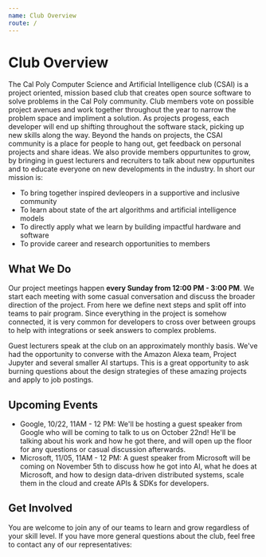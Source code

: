 ```yaml
---
name: Club Overview
route: /
---
```



# Club Overview

The Cal Poly Computer Science and Artificial Intelligence club (CSAI) is a project oriented, mission based club that creates open source software to solve problems in the Cal Poly community. Club members vote on possible project avenues and work together throughout the year to narrow the problem space and impliment a solution. As projects progess, each developer will end up shifting throughout the software stack, picking up new skills along the way. Beyond the hands on projects, the CSAI community is a place for people to hang out, get feedback on personal projects and share ideas. We also provide members oppurtunites to grow, by bringing in guest lecturers and recruiters to talk about new oppurtunites and to educate everyone on new developments in the industry.
In short our mission is:

- To bring together inspired devleopers in a supportive and inclusive community
- To learn about state of the art algorithms and artificial intelligence models
- To directly apply what we learn by building impactful hardware and software
- To provide career and research opportunities to members

## What We Do

Our project meetings happen **every Sunday from 12:00 PM - 3:00 PM**. We start each meeting with some casual conversation and discuss the broader direction of the project. From here we define next steps and split off into teams to pair program. Since everything in the project is somehow connected, it is very common for developers to cross over between groups to help with integrations or seek answers to complex problems.

Guest lecturers speak at the club on an approximately monthly basis. We've had the opportunity to converse with the Amazon Alexa team, Project Jupyter and several smaller AI startups. This is a great opportunity to ask burning questions about the design strategies of these amazing projects and apply to job postings.

## Upcoming Events

- Google, 10/22, 11AM - 12 PM: We'll be hosting a guest speaker from Google who will be coming to talk to us on October 22nd! He'll be talking about his work and how he got there, and will open up the floor for any questions or casual discussion afterwards.
- Microsoft, 11/05, 11AM - 12 PM: A guest speaker from Microsoft will be coming on November 5th to discuss how he got into AI, what he does at Microsoft, and how to design data-driven distributed systems, scale them in the cloud and create APIs & SDKs for developers.

## Get Involved

You are welcome to join any of our teams to learn and grow regardless of your skill level. If you have more general questions about the club, feel free to contact any of our representatives:

<div style={{display:"flex", padding: "10px", borderRadius: "7px", width: "100%", flexWrap:"wrap"}}>
<Contact name="Chidi Ewenike" description="Project Lead" github="chidiewenike" />
<Contact name="Richa Gadgil" description="ML Lead" github="richagadgil" />
<Contact
  name="John Waidhofer"
  description="App Developer"
  github="waidhoferj"
  email="jwaidhof@calpoly.edu"
/>
</div>

